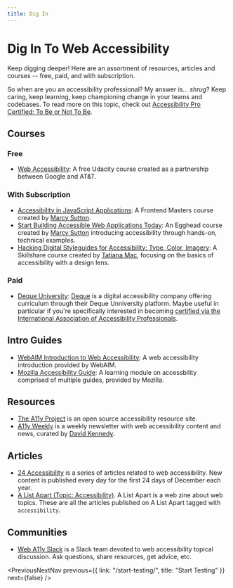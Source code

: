 ```yaml
---
title: Dig In
---
```



<SEO
  title="Dig In To Web Accessibility"
  description="A listing of further resources and courses to deepen knowledge of web accessibility."
/>

# Dig In To Web Accessibility

Keep digging deeper! Here are an assortment of resources, articles and courses -- free, paid, and with subscription.

So when are you an accessibility professional? My answer is... _shrug_? Keep caring, keep learning, keep championing change in your teams and codebases. To read more on this topic, check out [Accessibility Pro Certified: To Be or Not To Be](https://www.24a11y.com/2018/accessibility-pro-certified/).

## Courses

### Free

- [Web Accessibility](https://www.udacity.com/course/web-accessibility--ud891): A free Udacity course created as a partnership between Google and AT&T.

### With Subscription

- [Accessibility in JavaScript Applications](https://frontendmasters.com/courses/javascript-accessibility/): A Frontend Masters course created by [Marcy Sutton](https://twitter.com/marcysutton).
- [Start Building Accessible Web Applications Today](https://egghead.io/courses/start-building-accessible-web-applications-today): An Egghead course created by [Marcy Sutton](https://twitter.com/marcysutton) introducing accessibility through hands-on, technical examples.
- [Hacking Digital Styleguides for Accessibility: Type, Color, Imagery](https://www.skillshare.com/classes/Hacking-Digital-Styleguides-for-Accessibility-Type-Color-Imagery/1920202818): A Skillshare course created by [Tatiana Mac](https://twitter.com/tatianatmac), focusing on the basics of accessibility with a design lens.

### Paid

- [Deque University](https://dequeuniversity.com/curriculum/online-classes/): [Deque](https://www.deque.com/) is a digital accessibility company offering curriculum through their Deque Unniversity platform. Maybe useful in particular if you're specifically interested in becoming [certified via the International Association of Accessibility Professionals](https://www.accessibilityassociation.org/certification).

## Intro Guides

- [WebAIM Introduction to Web Accessibility](https://webaim.org/intro/): A web accessibility introduction provided by WebAIM.
- [Mozilla Accessibility Guide](https://developer.mozilla.org/en-US/docs/Learn/Accessibility): A learning module on accessbility comprised of multiple guides, provided by Mozilla.

## Resources

- [The A11y Project](https://www.a11yproject.com/) is an open source accessibility resource site.
- [A11y Weekly](https://a11yweekly.com/) is a weekly newsletter with web accessibility content and news, curated by [David Kennedy](https://twitter.com/DavidAKennedy).

## Articles

- [24 Accessibility](https://www.24a11y.com/) is a series of articles related to web accessibility. New content is published every day for the first 24 days of December each year.
- [A List Apart (Topic: Accessibility)](https://alistapart.com/blog/topic/accessibility/). A List Apart is a web zine about web topics. These are all the articles published on A List Apart tagged with `accessibility`.

## Communities

- [Web A11y Slack](https://web-a11y.herokuapp.com/) is a Slack team devoted to web accessibility topical discussion. Ask questions, share resources, get advice, etc.

<PreviousNextNav
  previous={{ link: "/start-testing/", title: "Start Testing" }}
  next={false}
/>
